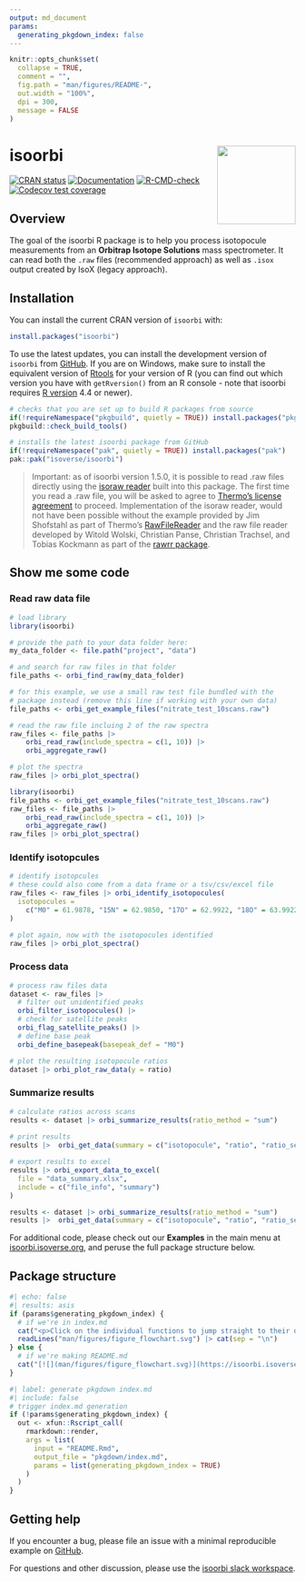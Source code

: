 ```yaml
---
output: md_document
params:
  generating_pkgdown_index: false
---
```


<!-- README.md is generated from README.Rmd. Please edit that file -->

```r
knitr::opts_chunk$set(
  collapse = TRUE,
  comment = "",
  fig.path = "man/figures/README-",
  out.width = "100%",
  dpi = 300,
  message = FALSE
)
```

# isoorbi <a href='https://isoorbi.isoverse.org/'> <img src="inst/www/logo.png" align="right" height="138" /> </a>

<!-- badges: start -->
  [![CRAN status](https://www.r-pkg.org/badges/version/isoorbi)](https://CRAN.R-project.org/package=isoorbi)
  [![Documentation](https://img.shields.io/badge/docs-online-green.svg)](https://isoorbi.isoverse.org/)
  [![R-CMD-check](https://github.com/isoverse/isoorbi/workflows/R-CMD-check/badge.svg)](https://github.com/isoverse/isoorbi/actions)
  [![Codecov test coverage](https://codecov.io/gh/isoverse/isoorbi/graph/badge.svg)](https://app.codecov.io/gh/isoverse/isoorbi)
<!-- badges: end -->

## Overview

The goal of the isoorbi R package is to help you process isotopocule measurements from an **Orbitrap Isotope Solutions** mass spectrometer. It can read both the <code>.raw</code> files (recommended approach) as well as <code>.isox</code> output created by IsoX (legacy approach).

## Installation

You can install the current CRAN version of `isoorbi` with:

```r
install.packages("isoorbi")
```

To use the latest updates, you can install the development version of `isoorbi` from [GitHub](https://github.com/). If you are on Windows, make sure to install the equivalent version of [Rtools](https://cran.r-project.org/bin/windows/Rtools/) for your version of R (you can find out which version you have with `getRversion()` from an R console - note that isoorbi requires [R version](https://cran.r-project.org/) 4.4 or newer).

```r
# checks that you are set up to build R packages from source
if(!requireNamespace("pkgbuild", quietly = TRUE)) install.packages("pkgbuild")
pkgbuild::check_build_tools()

# installs the latest isoorbi package from GitHub
if(!requireNamespace("pak", quietly = TRUE)) install.packages("pak")
pak::pak("isoverse/isoorbi")
```

> Important: as of isoorbi version 1.5.0, it is possible to read .raw files directly using the [isoraw reader](https://github.com/isoverse/isoorbi/tree/main/inst/assembly) built into this package. The first time you read a .raw file, you will be asked to agree to [Thermo's license agreement](https://github.com/fgcz/rawrr/blob/devel/inst/rawrrassembly/RawFileReaderLicense.txt) to proceed. Implementation of the isoraw reader, would not have been possible without the example provided by Jim Shofstahl as part of Thermo's [RawFileReader](https://github.com/thermofisherlsms/RawFileReader) and the raw file reader developed by Witold Wolski, Christian Panse, Christian Trachsel, and Tobias Kockmann as part of the [rawrr package](https://github.com/fgcz/rawrr).


## Show me some code

### Read raw data file

```r
# load library
library(isoorbi)

# provide the path to your data folder here:
my_data_folder <- file.path("project", "data")

# and search for raw files in that folder
file_paths <- orbi_find_raw(my_data_folder)

# for this example, we use a small raw test file bundled with the
# package instead (remove this line if working with your own data)
file_paths <- orbi_get_example_files("nitrate_test_10scans.raw")

# read the raw file incluing 2 of the raw spectra
raw_files <- file_paths |>
    orbi_read_raw(include_spectra = c(1, 10)) |>
    orbi_aggregate_raw()

# plot the spectra
raw_files |> orbi_plot_spectra()
```

```r
library(isoorbi)
file_paths <- orbi_get_example_files("nitrate_test_10scans.raw")
raw_files <- file_paths |>
    orbi_read_raw(include_spectra = c(1, 10)) |>
    orbi_aggregate_raw()
raw_files |> orbi_plot_spectra()
```

### Identify isotopcules

```r
# identify isotopcules
# these could also come from a data frame or a tsv/csv/excel file
raw_files <- raw_files |> orbi_identify_isotopocules(
  isotopocules = 
    c("M0" = 61.9878, "15N" = 62.9850, "17O" = 62.9922, "18O" = 63.9922)
)

# plot again, now with the isotopocules identified
raw_files |> orbi_plot_spectra()
```

### Process data

```r
# process raw files data
dataset <- raw_files |>
  # filter out unidentified peaks
  orbi_filter_isotopocules() |>
  # check for satellite peaks
  orbi_flag_satellite_peaks() |>
  # define base peak
  orbi_define_basepeak(basepeak_def = "M0")

# plot the resulting isotopocule ratios
dataset |> orbi_plot_raw_data(y = ratio)
```

### Summarize results

```r
# calculate ratios across scans
results <- dataset |> orbi_summarize_results(ratio_method = "sum")
   
# print results
results |>  orbi_get_data(summary = c("isotopocule", "ratio", "ratio_sem"))

# export results to excel
results |> orbi_export_data_to_excel(
  file = "data_summary.xlsx",
  include = c("file_info", "summary")
)
```

```r
results <- dataset |> orbi_summarize_results(ratio_method = "sum")
results |>  orbi_get_data(summary = c("isotopocule", "ratio", "ratio_sem"))
```

For additional code, please check out our **Examples** in the main menu at [isoorbi.isoverse.org](https://isoorbi.isoverse.org/), and peruse the full package structure below.

## Package structure

```r
#| echo: false
#| results: asis
if (params$generating_pkgdown_index) {
  # if we're in index.md
  cat("<p>Click on the individual functions to jump straight to their documenation.</p>\n")
  readLines("man/figures/figure_flowchart.svg") |> cat(sep = "\n")
} else {
  # if we're making README.md
  cat("[![](man/figures/figure_flowchart.svg)](https://isoorbi.isoverse.org/#package-structure)")
}
```

```r
#| label: generate pkgdown index.md
#| include: false
# trigger index.md generation
if (!params$generating_pkgdown_index) {
  out <- xfun::Rscript_call(
    rmarkdown::render,
    args = list(
      input = "README.Rmd", 
      output_file = "pkgdown/index.md",
      params = list(generating_pkgdown_index = TRUE)
    )
  )
}
```

## Getting help

If you encounter a bug, please file an issue with a minimal reproducible example on [GitHub](https://github.com/isoverse/isoorbi/issues). 

For questions and other discussion, please use the [isoorbi slack workspace](https://isoorbi.slack.com).
